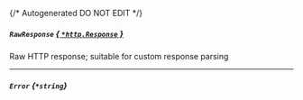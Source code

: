 {/* Autogenerated DO NOT EDIT  */}
##### `RawResponse` [*{ `*http.Response` }*](https://pkg.go.dev/net/http#Response)
Raw HTTP response; suitable for custom response parsing

---
##### `Error` *{`*string`}*



